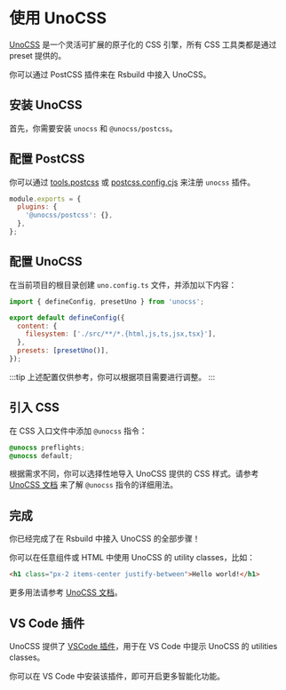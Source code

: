 # 使用 UnoCSS

[UnoCSS](https://unocss.dev/) 是一个灵活可扩展的原子化的 CSS 引擎，所有 CSS 工具类都是通过 preset 提供的。

你可以通过 PostCSS 插件来在 Rsbuild 中接入 UnoCSS。

## 安装 UnoCSS

首先，你需要安装 `unocss` 和 `@unocss/postcss`。


<PackageManagerTabs command="add unocss @unocss/postcss -D" />

## 配置 PostCSS

你可以通过 [tools.postcss](/config/options/tools#toolspostcss) 或 [postcss.config.cjs](https://www.npmjs.com/package/postcss-loader#config) 来注册 `unocss` 插件。

```js title="postcss.config.cjs"
module.exports = {
  plugins: {
    '@unocss/postcss': {},
  },
};
```

## 配置 UnoCSS

在当前项目的根目录创建 `uno.config.ts` 文件，并添加以下内容：

```js title="uno.config.ts"
import { defineConfig, presetUno } from 'unocss';

export default defineConfig({
  content: {
    filesystem: ['./src/**/*.{html,js,ts,jsx,tsx}'],
  },
  presets: [presetUno()],
});
```

:::tip
上述配置仅供参考，你可以根据项目需要进行调整。
:::

## 引入 CSS

在 CSS 入口文件中添加 `@unocss` 指令：

```css title="main.css"
@unocss preflights;
@unocss default;
```

根据需求不同，你可以选择性地导入 UnoCSS 提供的 CSS 样式。请参考 [UnoCSS 文档](https://unocss.dev/integrations/postcss#usage) 来了解 `@unocss` 指令的详细用法。

## 完成

你已经完成了在 Rsbuild 中接入 UnoCSS 的全部步骤！

你可以在任意组件或 HTML 中使用 UnoCSS 的 utility classes，比如：

```html
<h1 class="px-2 items-center justify-between">Hello world!</h1>
```

更多用法请参考 [UnoCSS 文档](https://unocss.dev/)。

## VS Code 插件

UnoCSS 提供了 [VSCode 插件](https://unocss.dev/integrations/vscode)，用于在 VS Code 中提示 UnoCSS 的 utilities classes。

你可以在 VS Code 中安装该插件，即可开启更多智能化功能。
